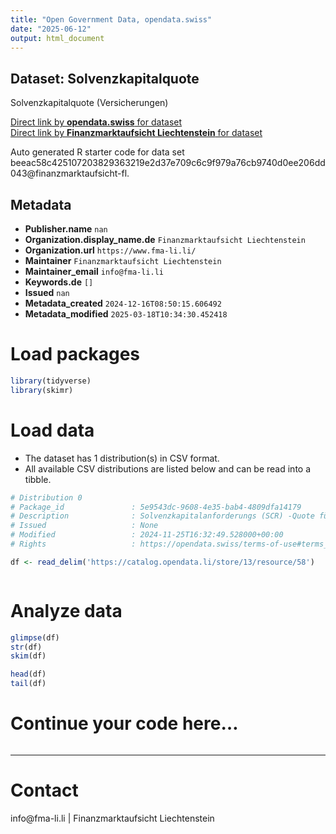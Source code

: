 ```yaml
---
title: "Open Government Data, opendata.swiss"
date: "2025-06-12"
output: html_document
---
```


## Dataset: Solvenzkapitalquote

Solvenzkapitalquote (Versicherungen)

[Direct link by **opendata.swiss** for dataset](https://opendata.swiss/de/dataset/solvenzkapitalquote)<br>
[Direct link by **Finanzmarktaufsicht Liechtenstein** for dataset]()

Auto generated R starter code for data set beeac58c425107203829363219e2d37e709c6c9f979a76cb9740d0ee206dd043@finanzmarktaufsicht-fl.

## Metadata

- **Publisher.name** `nan`
- **Organization.display_name.de** `Finanzmarktaufsicht Liechtenstein`
- **Organization.url** `https://www.fma-li.li/`
- **Maintainer** `Finanzmarktaufsicht Liechtenstein`
- **Maintainer_email** `info@fma-li.li`
- **Keywords.de** `[]`
- **Issued** `nan`
- **Metadata_created** `2024-12-16T08:50:15.606492`
- **Metadata_modified** `2025-03-18T10:34:30.452418`


# Load packages

```r

library(tidyverse)
library(skimr)

```

# Load data

-   The dataset has 1 distribution(s) in CSV format.
-   All available CSV distributions are listed below and can be read into a tibble.

```r

# Distribution 0
# Package_id               : 5e9543dc-9608-4e35-bab4-4809dfa14179
# Description              : Solvenzkapitalanforderungs (SCR) -Quote für den Liechtensteinischen Versicherungssektor (CSV)
# Issued                   : None
# Modified                 : 2024-11-25T16:32:49.528000+00:00
# Rights                   : https://opendata.swiss/terms-of-use#terms_by

df <- read_delim('https://catalog.opendata.li/store/13/resource/58')



```

# Analyze data

```r

glimpse(df)
str(df)
skim(df)

head(df)
tail(df)

```

# Continue your code here...

```r

```

------------------------------------------------------------------------

# Contact

info@fma-li.li | Finanzmarktaufsicht Liechtenstein

